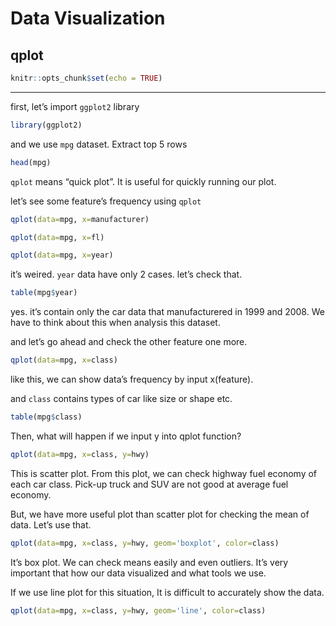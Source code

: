 # Data Visualization

## qplot


```r
knitr::opts_chunk$set(echo = TRUE)
```
---
first, let's import `ggplot2` library
```r
library(ggplot2)
```

and we use `mpg` dataset. Extract top 5 rows
```r
head(mpg)
```

`qplot` means "quick plot". It is useful for quickly running our plot.

let's see some feature's frequency using `qplot`

```r
qplot(data=mpg, x=manufacturer)
```

```r
qplot(data=mpg, x=fl)
```

```r
qplot(data=mpg, x=year)
```

it's weired. `year` data have only 2 cases.
let's check that.

```r
table(mpg$year)
```

yes. it's contain only the car data that manufacturered in 1999 and 2008. We have to think about this when analysis this dataset.

and let's go ahead and check the other feature one more.

```r
qplot(data=mpg, x=class)
```

like this, we can show data's frequency by input x(feature). 

and `class` contains types of car like size or shape etc.
```r
table(mpg$class)
```


Then, what will happen if we input y into qplot function?

```r
qplot(data=mpg, x=class, y=hwy)
```

This is scatter plot. From this plot, we can check highway fuel economy of each car class. Pick-up truck and SUV are not good at average fuel economy.

But, we have more useful plot than scatter plot for checking the mean of data. Let's use that.

```r
qplot(data=mpg, x=class, y=hwy, geom='boxplot', color=class)
```

It's box plot. We can check means easily and even outliers. It's very important that how our data visualized and what tools we use.

If we use line plot for this situation, It is difficult to accurately show the data.

```r
qplot(data=mpg, x=class, y=hwy, geom='line', color=class)
```



